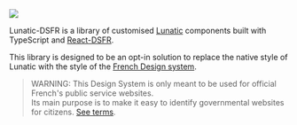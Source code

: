 
<Meta title="Introduction" />

<div style={{ "margin": "0 auto", "textAlign": "center" }}>

<div style={{ "display": "flex", "justifyContent": "center" }}>
    <img
        src={
            useDarkMode()
                ? "https://raw.githubusercontent.com/InseeFr/Lunatic-DSFR/main/overview-dark.png"
                : "https://raw.githubusercontent.com/InseeFr/Lunatic-DSFR/main/overview-light.png"
        }
    />
</div>

Lunatic-DSFR is a library of customised [Lunatic](https://github.com/InseeFr/Lunatic) components built with TypeScript and [React-DSFR](https://react-dsfr.etalab.studio/).

This library is designed to be an opt-in solution to replace the native style of Lunatic with the style of the [French Design system](https://systeme-de-design.gouv.fr/).

> WARNING: This Design System is only meant to be used for official French's public service websites.  
> Its main purpose is to make it easy to identify governmental websites for citizens. [See terms](https://www.systeme-de-design.gouv.fr/cgu/).

</div>
